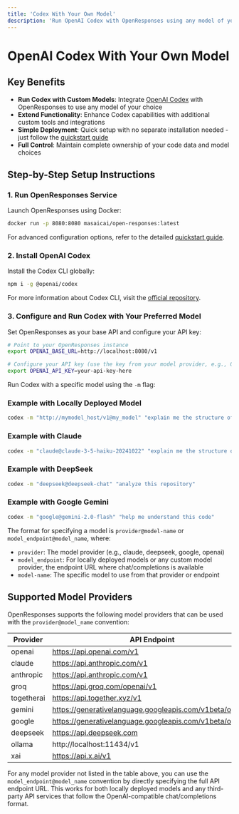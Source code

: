 ```yaml
---
title: 'Codex With Your Own Model'
description: 'Run OpenAI Codex with OpenResponses using any model of your choice'
---
```


# OpenAI Codex With Your Own Model

## Key Benefits

- **Run Codex with Custom Models**: Integrate [OpenAI Codex](https://github.com/openai/codex) with OpenResponses to use any model of your choice
- **Extend Functionality**: Enhance Codex capabilities with additional custom tools and integrations
- **Simple Deployment**: Quick setup with no separate installation needed - just follow the [quickstart guide](/quickstart)
- **Full Control**: Maintain complete ownership of your code data and model choices

## Step-by-Step Setup Instructions

### 1. Run OpenResponses Service

Launch OpenResponses using Docker:

```bash
docker run -p 8080:8080 masaicai/open-responses:latest
```

For advanced configuration options, refer to the detailed [quickstart guide](/quickstart).

### 2. Install OpenAI Codex

Install the Codex CLI globally:

```bash
npm i -g @openai/codex
```

For more information about Codex CLI, visit the [official repository](https://github.com/openai/codex).

### 3. Configure and Run Codex with Your Preferred Model

Set OpenResponses as your base API and configure your API key:

```bash
# Point to your OpenResponses instance
export OPENAI_BASE_URL=http://localhost:8080/v1

# Configure your API key (use the key from your model provider, e.g., OpenAI, Claude, etc.)
export OPENAI_API_KEY=your-api-key-here
```

Run Codex with a specific model using the `-m` flag:

### Example with Locally Deployed Model
```bash
codex -m "http://mymodel_host/v1@my_model" "explain me the structure of the codebase"
```

### Example with Claude
```bash
codex -m "claude@claude-3-5-haiku-20241022" "explain me the structure of the codebase"
```

### Example with DeepSeek
```bash
codex -m "deepseek@deepseek-chat" "analyze this repository"
```

### Example with Google Gemini
```bash
codex -m "google@gemini-2.0-flash" "help me understand this code"
```

The format for specifying a model is `provider@model-name` or `model_endpoint@model_name`, where:
- `provider`: The model provider (e.g., claude, deepseek, google, openai)
- `model_endpoint`: For locally deployed models or any custom model provider, the endpoint URL where chat/completions is available
- `model-name`: The specific model to use from that provider or endpoint

## Supported Model Providers

OpenResponses supports the following model providers that can be used with the `provider@model_name` convention:

| Provider | API Endpoint |
|----------|--------------|
| openai | https://api.openai.com/v1 |
| claude | https://api.anthropic.com/v1 |
| anthropic | https://api.anthropic.com/v1 |
| groq | https://api.groq.com/openai/v1 |
| togetherai | https://api.together.xyz/v1 |
| gemini | https://generativelanguage.googleapis.com/v1beta/openai/ |
| google | https://generativelanguage.googleapis.com/v1beta/openai/ |
| deepseek | https://api.deepseek.com |
| ollama | http://localhost:11434/v1 |
| xai | https://api.x.ai/v1 |

For any model provider not listed in the table above, you can use the `model_endpoint@model_name` convention by directly specifying the full API endpoint URL. This works for both locally deployed models and any third-party API services that follow the OpenAI-compatible chat/completions format. 
